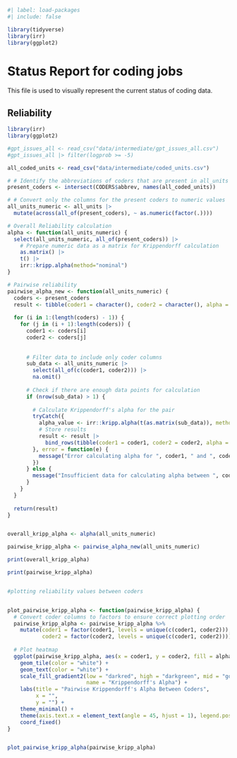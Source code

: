 ```r
#| label: load-packages
#| include: false

library(tidyverse)
library(irr)
library(ggplot2)
```

# Status Report for coding jobs

This file is used to visually represent the current status of coding data. 

## Reliability

```r
library(irr)
library(ggplot2)

#gpt_issues_all <- read_csv("data/intermediate/gpt_issues_all.csv")
#gpt_issues_all |> filter(logprob >= -5)

all_coded_units <- read_csv("data/intermediate/coded_units.csv")

# # Identify the abbreviations of coders that are present in all_units
present_coders <- intersect(CODERS$abbrev, names(all_coded_units))

# # Convert only the columns for the present coders to numeric values
all_units_numeric <- all_units |> 
  mutate(across(all_of(present_coders), ~ as.numeric(factor(.))))

# Overall Reliability calculation
alpha <- function(all_units_numeric) {
  select(all_units_numeric, all_of(present_coders)) |>
    # Prepare numeric data as a matrix for Krippendorff calculation
    as.matrix() |>
    t() |>
    irr::kripp.alpha(method="nominal")
}

# Pairwise reliability
pairwise_alpha_new <- function(all_units_numeric) {
  coders <- present_coders
  result <- tibble(coder1 = character(), coder2 = character(), alpha = numeric())
  
  for (i in 1:(length(coders) - 1)) {
    for (j in (i + 1):length(coders)) {
      coder1 <- coders[i]
      coder2 <- coders[j]
      
      
      # Filter data to include only coder columns
      sub_data <- all_units_numeric |>
        select(all_of(c(coder1, coder2))) |>
        na.omit()
      
      # Check if there are enough data points for calculation
      if (nrow(sub_data) > 1) {
        
        # Calculate Krippendorff's alpha for the pair
        tryCatch({
          alpha_value <- irr::kripp.alpha(t(as.matrix(sub_data)), method = "nominal")
          # Store results
          result <- result |>
            bind_rows(tibble(coder1 = coder1, coder2 = coder2, alpha = alpha_value$value))
        }, error = function(e) {
          message("Error calculating alpha for ", coder1, " and ", coder2, ": ", e$message)
        })
      } else {
        message("Insufficient data for calculating alpha between ", coder1, " and ", coder2)
      }
    }
  }
  
  return(result)
}


overall_kripp_alpha <- alpha(all_units_numeric)

pairwise_kripp_alpha <- pairwise_alpha_new(all_units_numeric)

print(overall_kripp_alpha)

print(pairwise_kripp_alpha)


#plotting reliability values between coders


plot_pairwise_kripp_alpha <- function(pairwise_kripp_alpha) {
  # Convert coder columns to factors to ensure correct plotting order
  pairwise_kripp_alpha <- pairwise_kripp_alpha %>%
    mutate(coder1 = factor(coder1, levels = unique(c(coder1, coder2))),
           coder2 = factor(coder2, levels = unique(c(coder1, coder2))))
  
  # Plot heatmap
  ggplot(pairwise_kripp_alpha, aes(x = coder1, y = coder2, fill = alpha, label=round(alpha,2))) +
    geom_tile(color = "white") +
    geom_text(color = "white") +
    scale_fill_gradient2(low = "darkred", high = "darkgreen", mid = "gold", midpoint = 0.5,
                         name = "Krippendorff's Alpha") +
    labs(title = "Pairwise Krippendorff's Alpha Between Coders",
         x = "",
         y = "") +
    theme_minimal() +
    theme(axis.text.x = element_text(angle = 45, hjust = 1), legend.position = "none") +
    coord_fixed()
}


plot_pairwise_kripp_alpha(pairwise_kripp_alpha)

```